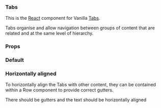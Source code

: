 
<Meta title="Tabs" component={Tabs} decorators={[withKnobs]} />

### Tabs

This is the [React](https://reactjs.org/) component for Vanilla [Tabs](https://vanillaframework.io/docs/patterns/tabs).

Tabs organise and allow navigation between groups of content that are related and at the same level
of hierarchy.

### Props

<Props of={Tabs} />

### Default

<Preview>
  <Story name="Default">
    <Tabs
      links={[
        {
          active: boolean("Summary active", true),
          label: "Summary",
        },
        {
          active: boolean("Network active", false),
          label: "Network",
        },
        {
          active: boolean("Storage active", false),
          label: "Storage",
        },
        {
          active: boolean("Settings active", false),
          label: "Settings",
        },
      ]}
    />
  </Story>
</Preview>

### Horizontally aligned

To horizontally align the Tabs with other content, they can be contained within a Row component to
provide correct gutters.

<Preview>
  <Story name="Horizontally aligned">
    <Row>
      <Tabs
        links={[
          {
            active: boolean("Summary active", true),
            label: "Summary",
          },
          {
            active: boolean("Network active", false),
            label: "Network",
          },
          {
            active: boolean("Storage active", false),
            label: "Storage",
          },
          {
            active: boolean("Settings active", false),
            label: "Settings",
          },
        ]}
      />
      <p>There should be gutters and the text should be horizontally aligned</p>
    </Row>
  </Story>
</Preview>
